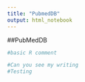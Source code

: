 ```yaml
---
title: "PubmedDB"
output: html_notebook
---
```


##PubMedDB

```r
#basic R comment

#Can you see my writing
#Testing
```


